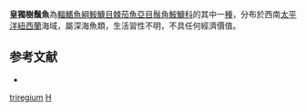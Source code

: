 {{Speciesbox
| taxon = Haplophryne triregium
| binomial_authority = [[Whitley|Whitley]] & [[Phillipps|Phillipps]], 1939
| status = NE
| status_system = IUCN3.1
}}

'''皇獨樹鬚魚'''為[[輻鰭魚綱|輻鰭魚綱]][[鮟鱇目|鮟鱇目]][[棘茄魚亞目|棘茄魚亞目]][[鬚角鮟鱇科|鬚角鮟鱇科]]的其中一[[種|種]]，分布於西南[[太平洋|太平洋]][[紐西蘭|紐西蘭]]海域，屬深海魚類，生活習性不明，不具任何經濟價值。

== 参考文献 ==
{{refbegin}}
*{{FishBase_species|genus=Haplophryne|species=triregium|year=2014|month=2}}
{{refend}}

{{魚類小作品}}
{{Taxonbar}}
[[Category:獨樹鬚魚屬|triregium]]
[[Category:_1939年描述的鱼类|H]]